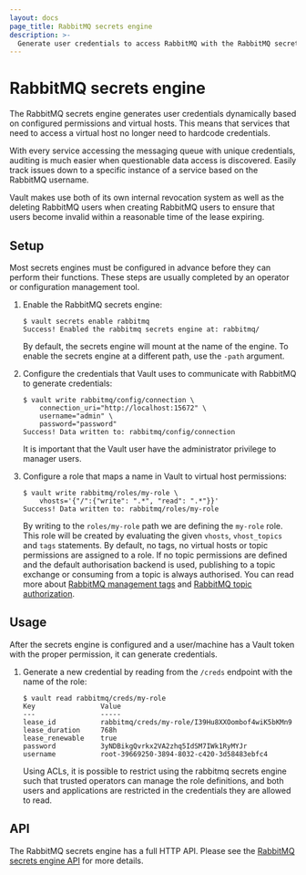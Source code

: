 ```yaml
---
layout: docs
page_title: RabbitMQ secrets engine
description: >-
  Generate user credentials to access RabbitMQ with the RabbitMQ secrets engine plugin.
---
```


# RabbitMQ secrets engine

The RabbitMQ secrets engine generates user credentials dynamically based on
configured permissions and virtual hosts. This means that services that need to
access a virtual host no longer need to hardcode credentials.

With every service accessing the messaging queue with unique credentials,
auditing is much easier when questionable data access is discovered. Easily
track issues down to a specific instance of a service based on the RabbitMQ
username.

Vault makes use both of its own internal revocation system as well as the
deleting RabbitMQ users when creating RabbitMQ users to ensure that users become
invalid within a reasonable time of the lease expiring.

## Setup

Most secrets engines must be configured in advance before they can perform their
functions. These steps are usually completed by an operator or configuration
management tool.

1.  Enable the RabbitMQ secrets engine:

    ```text
    $ vault secrets enable rabbitmq
    Success! Enabled the rabbitmq secrets engine at: rabbitmq/
    ```

    By default, the secrets engine will mount at the name of the engine. To
    enable the secrets engine at a different path, use the `-path` argument.

1.  Configure the credentials that Vault uses to communicate with RabbitMQ to
    generate credentials:

    ```text
    $ vault write rabbitmq/config/connection \
        connection_uri="http://localhost:15672" \
        username="admin" \
        password="password"
    Success! Data written to: rabbitmq/config/connection
    ```

    It is important that the Vault user have the administrator privilege to
    manager users.

1.  Configure a role that maps a name in Vault to virtual host permissions:

    ```text
    $ vault write rabbitmq/roles/my-role \
        vhosts='{"/":{"write": ".*", "read": ".*"}}'
    Success! Data written to: rabbitmq/roles/my-role
    ```

    By writing to the `roles/my-role` path we are defining the `my-role` role.
    This role will be created by evaluating the given `vhosts`, `vhost_topics`
    and `tags` statements. By default, no tags, no virtual hosts or topic
    permissions are assigned to a role. If no topic permissions are defined
    and the default authorisation backend is used, publishing to a topic
    exchange or consuming from a topic is always authorised. You can read
    more about [RabbitMQ management tags][rmq-perms]
    and [RabbitMQ topic authorization][rmq-topics].

## Usage

After the secrets engine is configured and a user/machine has a Vault token with
the proper permission, it can generate credentials.

1.  Generate a new credential by reading from the `/creds` endpoint with the name
    of the role:

    ```text
    $ vault read rabbitmq/creds/my-role
    Key                Value
    ---                -----
    lease_id           rabbitmq/creds/my-role/I39Hu8XXOombof4wiK5bKMn9
    lease_duration     768h
    lease_renewable    true
    password           3yNDBikgQvrkx2VA2zhq5IdSM7IWk1RyMYJr
    username           root-39669250-3894-8032-c420-3d58483ebfc4
    ```

    Using ACLs, it is possible to restrict using the rabbitmq secrets engine
    such that trusted operators can manage the role definitions, and both users
    and applications are restricted in the credentials they are allowed to read.

## API

The RabbitMQ secrets engine has a full HTTP API. Please see the
[RabbitMQ secrets engine API](/vault/api-docs/secret/rabbitmq) for more
details.

[rmq-perms]: https://www.rabbitmq.com/management.html#permissions
[rmq-topics]: https://www.rabbitmq.com/access-control.html#topic-authorisation
